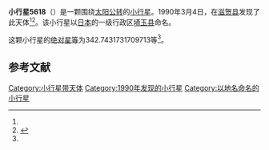 {{Infobox planet
| bgcolour = #FFFFC0
| name = 5618 Saitama
| symbol = 
| image = 
| caption = 
| discovery = yes
| discovery_ref = 
| discoverer = {{link-ja|杉江淳|杉江淳}}
| discovery_site = [[滋贺县|滋贺县]]犬上郡多贺町
| discovered = 1990年3月4日
| designations = yes
| mp_name = 
| named_after = 
| alt_names = 1990 EA/ 1975 XK
| mp_category = [[主带小行星|主带小行星]]
| orbit_ref = <ref name="a">[http://ssd.jpl.nasa.gov/sbdb.cgi?sstr=5618 5618 Saitama] {{Wayback|url=http://ssd.jpl.nasa.gov/sbdb.cgi?sstr=5618 |date=20140922171034 }}，小行星數據庫瀏覽器（JPL Small-Body Database Browser）－[[美国国家航空航天局|美国国家航空航天局]]喷气推进实验室</ref>
| epoch = 2456400.5 (2013年4月18日更新)
| aphelion = {{convert|2.52360230169907|AU|km|3|abbr=on|lk=out}}
| perihelion = {{convert|1.968019579304548|AU|km|3|abbr=on}}
| semimajor = {{convert|2.245810940501809|AU|km|3|abbr=on}}
| eccentricity = 0.12369312
| period = 1229.300948 [[日|日]]<br />3.37[[儒略年|儒略年]]
| avg_speed = 
| inclination = 7.069544398190509
| asc_node = 142.1718182874849
| mean_anomaly = 
| arg_peri = 342.7431731709713
| satellites = 
| physical_characteristics = yes
| dimensions = 
| mass = 
| density = 
| surface_grav = 
| escape_velocity = 
| sidereal_day = 
| axial_tilt = 
| pole_ecliptic_lat = 
| pole_ecliptic_lon = 
| albedo = 
| temperatures= 
| temp_name1 = 
| mean_temp_1 = 
| max_temp_1 = 
| temp_name2 = 
| max_temp_2 = 
| spectral_type = 
| abs_magnitude = 342.7431731709713
}}

'''小行星5618'''（{{lang-en|5618 Saitama}}）是一颗围绕[[太阳|太阳]][[公转|公转]]的[[小行星|小行星]]。1990年3月4日，{{link-ja|杉江淳|杉江淳}}在[[滋贺县|滋贺县]]发现了此天体<ref name="a" /><ref>{{cite news|title=小行星列表|url=http://cfa-www.harvard.edu/iau/lists/NumberedMPs.txt|accessdate=2013-07-08|newspaper=哈佛大学|archive-date=2008-05-17|archive-url=https://web.archive.org/web/20080517010638/http://cfa-www.harvard.edu/iau/lists/NumberedMPs.txt|dead-url=no}}</ref>。该小行星以[[日本|日本]]的一级行政区[[埼玉县|埼玉县]]命名。

这颗小行星的[[绝对星等|绝对星等]]为342.7431731709713等<ref name="a" />。

==参考文献==
{{reflist}}
{{Minor Planet Number|[[小行星5617|小行星5617]]|[[小行星5619|小行星5619]]}}

{{小天体}}

[[Category:小行星带天体|Category:小行星带天体]]
[[Category:1990年发现的小行星|Category:1990年发现的小行星]]
[[Category:以地名命名的小行星|Category:以地名命名的小行星]]

{{asteroid-stub}}